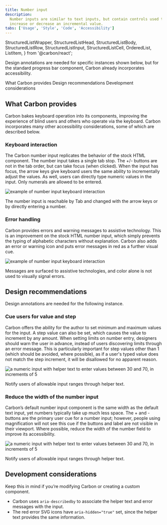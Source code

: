 ```yaml
---
title: Number input
description:
  Number inputs are similar to text inputs, but contain controls used to
  increase or decrease an incremental value.
tabs: ['Usage', 'Style', 'Code', 'Accessibility']
---
```


  StructuredListWrapper,
  StructuredListHead,
  StructuredListBody,
  StructuredListRow,
  StructuredListInput,
  StructuredListCell,
  OrderedList,
  ListItem,
} from '@carbon/react';

<PageDescription>

Design annotations are needed for specific instances shown below, but for the
standard progress bar component, Carbon already incorporates accessibility.

</PageDescription>

<AnchorLinks>

<AnchorLink>What Carbon provides</AnchorLink>
<AnchorLink>Design recommendations</AnchorLink>
<AnchorLink>Development considerations</AnchorLink>

</AnchorLinks>

## What Carbon provides
Carbon bakes keyboard operation into its components, improving the experience of blind users and others who operate via the keyboard. Carbon incorporates many other accessibility considerations, some of which are described below.

### Keyboard interaction

The Carbon number input replicates the behavior of the stock HTML component. The number input takes a single tab stop. The +/- buttons are not in the tab order, but can take focus (when clicked). When the input has focus, the arrow keys give keyboard users the same ability to incrementally adjust the values. As well, users can directly type numeric values in the input. Only numerals are allowed to be entered.

<Row>
<Column colLg={8}>

![example of number input keyboard interaction](images/number-input-accessibility-1.png)

<Caption>
  The number input is reachable by Tab and changed with the arrow keys or by directly entering a number.
</Caption>

</Column>
</Row>

### Error handling
Carbon provides errors and warning messages to assistive technology. This is an improvement on the stock HTML number input, which simply prevents the typing of alphabetic characters without explanation. Carbon also adds an error or warning icon and puts error messages in red as a further visual cue.

<Row>
<Column colLg={8}>

![example of number input keyboard interaction](images/number-input-accessibility-2.png)

<Caption>
  Messages are surfaced to assistive technologies, and color alone is not used to visually signal errors.
</Caption>

</Column>
</Row>

## Design recommendations

Design annotations are needed for the following instance.

### Cue users for value and step
Carbon offers the ability for the author to set minimum and maximum values for the input. A step value can also be set, which causes the value to increment by any amount. When setting limits on number entry, designers should warn the user in advance, instead of users discovering limits through an error message. This is particularly important for step values other than 1 (which should be avoided, where possible), as if a user's typed value does not match the step increment, it will be disallowed for no apparent reason.

<Row>
<Column colLg={8}>

![a numeric input with helper text to enter values between 30 and 70, in increments of 5](images/number-input-accessibility-2.png)

<Caption>
  Notify users of allowable input ranges through helper text.
</Caption>

</Column>
</Row>

### Reduce the width of the number input

Carbon’s default number input component is the same width as the default text input, yet numbers typically take up much less space. The + and - buttons are the primary user cue for a number input; however, people using magnification will not see this cue if the buttons and label are not visible in their viewport.  Where possible, reduce the width of the number field to improve its accessibility.

<Row>
<Column colLg={8}>

![a numeric input with helper text to enter values between 30 and 70, in increments of 5](images/number-input-accessibility-2.png)

<Caption>
  Notify users of allowable input ranges through helper text.
</Caption>

</Column>
</Row>

## Development considerations

Keep this in mind if you’re modifying Carbon or creating a custom component.

- Carbon uses `aria-describedby` to associate the helper text and error messages with the input.
- The red error SVG icons have `aria-hidden="true"` set, since the helper text provides the same information.
